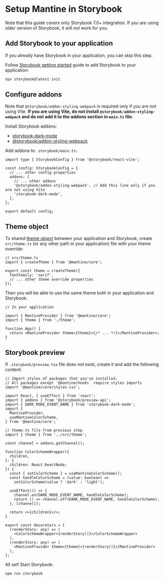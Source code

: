 

# Setup Mantine in Storybook

Note that this guide covers only Storybook 7.0+ integration. If you are using older version of Storybook,
it will not work for you.

## Add Storybook to your application

If you already have Storybook in your application, you can skip this step.

Follow [Storybook getting started](https://storybook.js.org/docs/react/get-started/install/) guide
to add Storybook to your application:

```bash
npx storybook@latest init
```

## Configure addons

Note that `@storybook/addon-styling-webpack` is required only if you are
not using Vite. **If you are using Vite, do not install `@storybook/addon-styling-webpack` and do not add it to the addons section in `main.ts` file**.

Install Storybook addons:

- [storybook-dark-mode](https://storybook.js.org/addons/storybook-dark-mode/)
- [@storybook/addon-styling-webpack](https://storybook.js.org/addons/@storybook/addon-styling-webpack)

<InstallScript
  packages="storybook-dark-mode @storybook/addon-styling-webpack"
  dev
/>

Add addons to `.storybook/main.ts`:

```tsx
import type { StorybookConfig } from '@storybook/react-vite';

const config: StorybookConfig = {
  // ... other config properties
  addons: [
    // ... other addons
    '@storybook/addon-styling-webpack', // Add this line only if you are not using Vite
    'storybook-dark-mode',
  ],
};

export default config;
```

## Theme object

To shared [theme object](/theming/theme-object) between your application and Storybook, create
`src/theme.ts` (or any other path in your application) file with your theme override:

```tsx
// src/theme.ts
import { createTheme } from '@mantine/core';

export const theme = createTheme({
  fontFamily: 'serif',
  // ... other theme override properties
});
```

Then you will be able to use the same theme both in your application and Storybook:

```tsx
// In your application

import { MantineProvider } from '@mantine/core';
import { theme } from './theme';

function App() {
  return <MantineProvider theme={theme}>{/* ... */}</MantineProvider>;
}
```

## Storybook preview

If `.storybook/preview.tsx` file does not exist, create it and add
the following content:

```tsx
// Import styles of packages that you've installed.
// All packages except `@mantine/hooks` require styles imports
import '@mantine/core/styles.css';

import React, { useEffect } from 'react';
import { addons } from '@storybook/preview-api';
import { DARK_MODE_EVENT_NAME } from 'storybook-dark-mode';
import {
  MantineProvider,
  useMantineColorScheme,
} from '@mantine/core';

// theme.ts file from previous step
import { theme } from '../src/theme';

const channel = addons.getChannel();

function ColorSchemeWrapper({
  children,
}: {
  children: React.ReactNode;
}) {
  const { setColorScheme } = useMantineColorScheme();
  const handleColorScheme = (value: boolean) =>
    setColorScheme(value ? 'dark' : 'light');

  useEffect(() => {
    channel.on(DARK_MODE_EVENT_NAME, handleColorScheme);
    return () => channel.off(DARK_MODE_EVENT_NAME, handleColorScheme);
  }, [channel]);

  return <>{children}</>;
}

export const decorators = [
  (renderStory: any) => (
    <ColorSchemeWrapper>{renderStory()}</ColorSchemeWrapper>
  ),
  (renderStory: any) => (
    <MantineProvider theme={theme}>{renderStory()}</MantineProvider>
  ),
];
```

All set! Start Storybook:

```bash
npm run storybook
```
